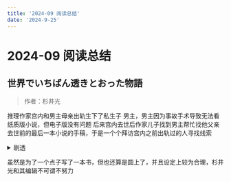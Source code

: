 ```yaml
---
title: '2024-09 阅读总结'
date: '2024-9-25'
---
```


# 2024-09 阅读总结

## 世界でいちばん透きとおった物語

> 作者：杉井光

推理作家宫内和男主母亲出轨生下了私生子 男主，男主因为事故手术导致无法看纸质版小说，但电子版没有问题
后来宫内去世后作家儿子找到男主帮忙找他父亲去世前的最后一本小说的手稿，于是一个个拜访宫内之前出轨过的人寻找线索

<details>
  <summary>剧透</summary>

故事分为里外两层，书内的悬疑点其实不多，主要就宫内的文章被谁烧掉的，和最后一个核心大诡计。文章是被宫内前妻烧的，作家儿子发现了但是隐瞒了。

真正的核心诡计是，这本书的排版，同一张纸上的排版是完全对称的，整本书也是完全同一个模板，空白的部分理论上可以从第一页看到最后一页
最后空白的「　　　　　」里通过纸张透过去看到对应的是后记中的 「ありがとう」 也就是感谢

男主不能看书的原因也是因为男主手术后视力改变，能看到透过去的页，所以需要集中很大注意力才能看清楚书上的字，所以只能看特定排版的书或者电子书。而宫内发现了这一点，于是他想在自己的遗作中写一本全世界只为了男主能看而写的书
</details>

虽然是为了一个点子写了一本书，但也还算是圆上了，并且设定上较为合理，杉井光和其编辑不可谓不努力
